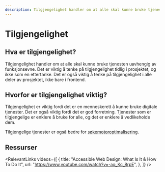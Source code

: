```yaml
---
description: Tilgjengelighet handler om at alle skal kunne bruke tjenesten uavhengig av funksjonsevne. Det er viktig å tenke på tilgjengelighet tidlig i prosjektet, og ikke som en ettertanke. Det er også viktig å tenke på tilgjengelighet i alle deler av prosjektet, ikke bare i frontend.
---
```



# Tilgjengelighet

<div
  style={{
    width: 300,
    maxWidth: "100%",
    float: "right",
    margin: "0 0rem 1rem 1rem",
  }}
>
  <Accessibility
    style={{ width: "100%", height: "100%" }}
  />
</div>

## Hva er tilgjengelighet?

Tilgjengelighet handler om at alle skal kunne bruke tjenesten uavhengig av funksjonsevne. Det er viktig å tenke på tilgjengelighet tidlig i prosjektet, og ikke som en ettertanke. Det er også viktig å tenke på tilgjengelighet i alle deler av prosjektet, ikke bare i frontend.

## Hvorfor er tilgjengelighet viktig?

Tilgjengelighet er viktig fordi det er en menneskerett å kunne bruke digitale tjenester.
Det er også viktig fordi det er god forretning. Tjenester som er tilgjengelige er enklere å bruke for alle,
og det er enklere å vedlikeholde dem.

Tilgjengelige tjenester er også bedre for [søkemotoroptimalisering](./SEO).

## Ressurser

<RelevantLinks
  videos={[
    {
      title:
        "Accessible Web Design: What Is It & How To Do It",
      url: "https://www.youtube.com/watch?v=-ao_Kc_8rpE",
    },
  ]}
/>
